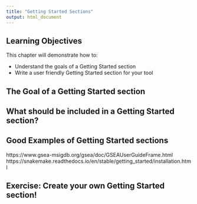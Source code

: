 ```yaml
---
title: "Getting Started Sections"
output: html_document
---
```


## Learning Objectives

This chapter will demonstrate how to:

- Understand the goals of a Getting Started section
- Write a user friendly Getting Started section for your tool  

## The Goal of a Getting Started section 


## What should be included in a Getting Started section?


## Good Examples of Getting Started sections

https://www.gsea-msigdb.org/gsea/doc/GSEAUserGuideFrame.html 
https://snakemake.readthedocs.io/en/stable/getting_started/installation.html 

## Exercise: Create your own Getting Started section!
